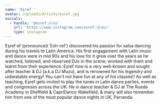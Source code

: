 ```yaml
---
name: 'Eşref '
avatar: /uploads/Artists/esref.jpg
socials:
  - handle: '@esref.ulas'
    url: 'https://www.instagram.com/esref.ulas/'
    type: instagram
---
```


Eşref ef (pronounced 'Esh-ref') discovered his passion for salsa dancing during his travels to Latin America. His first engagement with Latin music and dance were in mid 90s and his love for it grew over the years as he watched, listened, and observed DJs in the scene; worked with them and learnt from their experience.
Eşref now is a very well-known and sought after teacher & DJ (a.k.a DJ Muzu), and is renowned for his legendry and unbeatable energy! You can't not have fun at any of his classes!! As well as teaching, Eşref gets invited to play the tunes in Latin dance parties, events and congresses across the UK. He is dance teacher & DJ at The Rueda Academy in Sheffield & CapriDance Wakefield, & many will also remember him from one of the most popular dance nights in UK, Parranda.
